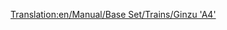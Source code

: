 [[Translation:en/Manual/Base Set/Trains/Ginzu 'A4']]
{{it/Manuale/Set base/Treni/StatLocomotive|Image=[[File:en/Manual/Base Set/Trains/Ginzua4.png]]
|Name=Ginzu "A4"
|Costo=44.530
|Velocità=128
|Peso=162 
|Potenza=895
|Sforzo=48.027
|Annuale=4.592
|Progettata=1935
|Vita=20
|Clima=
*Temperato
|Descrizione=Il treno a vapore più comunemente usato, fino a quando i treni diesel non saranno disponibili. Il Ginzu è disponibile sin dall'inizio (se si inizia intorno al 1945) ed è il più veloce tra tutti i motori a vapore fino all'avvento della [[it/Manuale/Set base/Treni/SH '8P'|SH "8P"]].
|Real-life=È la versione rinominata della locomotiva [https://www.wikipedia.org/wiki/LNER Class A4 British Gresley A4]. La British Gresley A4, detta "Mallard", è il detentore del record di locomotiva a vapore più veloce di 202,8 km/h.<br/>
Per maggiori dettagli, vedi http://www.lner.info/locos/A/a4.shtml.
}}  